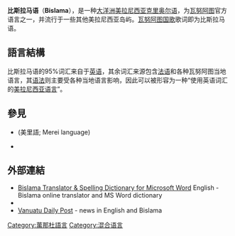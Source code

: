 {{Infobox language
| name        = 比斯拉马语
| region      = {{flag|瓦努阿图}}
| speakers    = 6,200 (第一語言)，200,000 (第二語言)
| familycolor = Creole
| fam1        = [[克里奧爾語|克里奧爾語]]
| fam2        = 基於英語的克里奧爾語和皮欽語
| fam3        = 太平洋
| iso1        = bi
| iso2        = bis
| iso3        = bis
<!-- 過時參數 | SIL         = BCY -->
}}
'''比斯拉马语'''（'''Bislama'''），是一种[[大洋洲|大洋洲]][[美拉尼西亚|美拉尼西亚]][[克里奥尔语|克里奥尔语]]，为[[瓦努阿图|瓦努阿图]]官方语言之一，并流行于一些其他美拉尼西亚岛屿。[[瓦努阿图国歌|瓦努阿图国歌]]歌词即为比斯拉马语。

==語言結構==
比斯拉马语的95%词汇来自于[[英语|英语]]，其余词汇来源包含[[法语|法语]]和各种瓦努阿图当地语言，其[[语法|语法]]则主要受各种当地语言影响，因此可以被形容为一种“使用英语词汇的[[美拉尼西亚语|美拉尼西亚语言]]”。

==參見==
*{{le|馬爾馬立夫語|Malmariv language}}(美里語; Merei language)
*{{le|西桑托語言|West Santo languages}}

==外部連結==
{{InterWiki|code=bi}}
*[http://www.swtech.com.au/bislama/index.html Bislama Translator & Spelling Dictionary for Microsoft Word] {{Wayback|url=http://www.swtech.com.au/bislama/index.html |date=20210224030358 }} English - Bislama online translator and MS Word dictionary
* {{dmoz|Science/Social_Sciences/Linguistics/Languages/Natural/Pidgins_and_Creoles/English_Based/Bislama|Bislama}}
*[http://www.dailypost.vu/ Vanuatu Daily Post] {{Wayback|url=http://www.dailypost.vu/ |date=20210414224017 }} - news in English and Bislama

{{Authority control}}
{{語言小作品}}
{{vanuatu-stub}}

[[Category:萬那杜語言|Category:萬那杜語言]]
[[Category:混合语言|Category:混合语言]]
